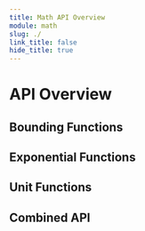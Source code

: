 ```yaml
---
title: Math API Overview
module: math
slug: ./
link_title: false
hide_title: true
---
```


# API Overview

## Bounding Functions

<SignatureList spec={Spec} group="math/bounding" />

## Exponential Functions

<SignatureList spec={Spec} group="math/exponential" />

## Unit Functions

<SignatureList spec={Spec} group="math/unit" />

<FeatureRequest />

## Combined API

<CombinedApi spec={Spec} />
